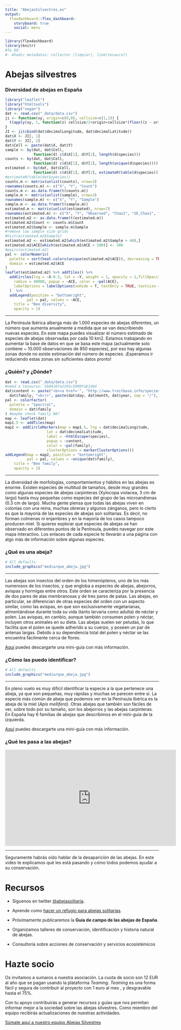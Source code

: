 ```yaml
---
title: "AbejasSilvestres.es"
output: 
  flexdashboard::flex_dashboard:
    storyboard: true
    social: menu
---
```


```r
library(flexdashboard)
library(knitr)
#To DO:
#- Añadir metadatos: collector (limpiar), link(tesauro?)
```


Abejas silvestres{.storyboard}
=========================================

### Diversidad de abejas en España

```r
library("leaflet")
library("htmltools")
library("vegan")
dat <- read.csv("_data/data.csv")
ji <- function(xy, origin=c(0,0), cellsize=c(1,1)) {
  t(apply(xy, 1, function(z) cellsize/2+origin+cellsize*(floor((z - origin)/cellsize))))
}
JI <- ji(cbind(dat$decimalLongitude, dat$decimalLatitude))
dat$X <- JI[, 1]
dat$Y <- JI[, 2]
dat$Cell <- paste(dat$X, dat$Y)
sample <- by(dat, dat$Cell, 
             function(d) c(d$X[1], d$Y[1], length(d$species)))
counts <- by(dat, dat$Cell, 
             function(d) c(d$X[1], d$Y[1], length(unique(d$species))))
estimated <- by(dat, dat$Cell, 
             function(d) c(d$X[1], d$Y[1], estimateR(table(d$species))))
#estimateR(table(dat$species))
counts.m <- matrix(unlist(counts), nrow=3)
rownames(counts.m) <- c("X", "Y", "Count")
counts.m <- as.data.frame(t(counts.m))
sample.m <- matrix(unlist(sample), nrow=3)
rownames(sample.m) <- c("X", "Y", "Sample")
sample.m <- as.data.frame(t(sample.m))
estimated.m <- matrix(unlist(estimated), nrow=7)
rownames(estimated.m) <- c("X", "Y", "Observed", "Chao1", "SE_Chao1", "ACE", "SE_ACE")
estimated.m2 <- as.data.frame(t(estimated.m))
estimated.m2$Count <- counts.m$Count
estimated.m2$Sample <- sample.m$Sample
#remove low sample size grids
#hist(estimated.m2$Sample)
estimated.m2 <- estimated.m2[which(estimated.m2$Sample > 40),]
estimated.m2$ACE[which(estimated.m2$ACE > 500)] <- 300
#pairs(estimated.m2)
pal <- colorNumeric(
  palette = sort(heat.colors(unique(estimated.m2$ACE)), decreasing = TRUE),
  domain = estimated.m2$ACE
)
leaflet(estimated.m2) %>% addTiles() %>%
  addCircles(lng = ~X-0.5, lat = ~Y, weight = 1, opacity = 1,fillOpacity = 0.5,
    radius = 40000, popup = ~ACE, color = ~pal(ACE),
    labelOptions = labelOptions(noHide = T, textOnly = TRUE, textsize = "2000px")
  )  %>%
  addLegend(position = "bottomright", 
          pal = pal, values = ~ACE,
    title = "Bee diversity",
    opacity = 1)
```

*** 

La Península Ibérica alberga más de 1.000 especies de abejas diferentes, un número que aumenta anualmente a medida que se van describiendo nuevas especies. En este mapa puedes visualizar el número estimado de especies de abejas observadas por cada 10 km2. Estamos trabajando en aumentar la base de datos en que se basa este mapa (actualmente solo contiene ~ 10.000 observaciones de 850 especies), por eso hay algunas zonas donde no existe estimación del número de especies. ¡Esperamos ir reduciendo estas zonas sin suficientes datos pronto!



### ¿Quién? y ¿Dónde?

```r
dat <- read.csv("_data/data.csv")
#need a tesaurus: 5b04107a2265c5000fab1d44
dat$content <- paste("<b><a href='", "http://www.traitbase.info/species?q=", "5b04145b2265c5000fab2abf" , "'target='_blank'>", dat$species, "</a></b>", "<br/>", 
  dat$family, "<br/>", paste(dat$day, dat$month, dat$year, sep = "/"), "<br/>", dat$recordedBy, "<br/>", sep = "")
pal <- colorFactor(
  palette = "Spectral",
  domain = dat$family
) #maybe check family NA?
map <- leaflet(dat)
map1.5 <- addTiles(map)
map2 <- addCircleMarkers(map = map1.5, lng = dat$decimalLongitude, 
                   lat = dat$decimalLatitude, 
                   label = ~htmlEscape(species),
                   popup = ~content,
                   color = ~pal(family),
                   clusterOptions = markerClusterOptions())
addLegend(map = map2, position = "bottomright", 
          pal = pal, values = ~unique(dat$family),
    title = "Bee family",
    opacity = 1)
```

*** 

La diversidad de morfologías, comportamientos y hábitos en las abejas es enorme. Existen especies de multitud de tamaños, desde muy grandes como algunas especies de abejas carpinteras (Xylocopa violacea, 3 cm de largo) hasta muy pequeñas como especies del grupo de las microandrenas (0.3 cm de largo). Mucha gente piensa que todas las abejas viven en colonias con una reina, muchas obreras y algunos zánganos, pero lo cierto es que la mayoría de las especies de abejas son solitarias. Es decir, no forman colmenas ni enjambres y en la mayoría de los casos tampoco producen miel. Si quieres explorar qué especies de abejas se han observado en diferentes puntos de la Península, puedes navegar por este mapa interactivo. Los enlaces de cada especie te llevarán a una página con algo más de información sobre algunas especies.

### ¿Qué es una abeja? 

```r
# All defaults
include_graphics("media/que_abeja.jpg")
```

*** 

Las abejas son insectos del orden de los himenópteros, uno de los más numerosos de los insectos, y que engloba a especies de abejas, abejorros, avispas y hormigas entre otros. Este orden se caracteriza por la presencia de dos pares de alas membranosas y de tres pares de patas. Las abejas, en particular, se diferencian de otras especies del orden con un aspecto similar, como las avispas, en que son exclusivamente vegetarianas, alimentándose durante toda su vida (tanto larvaria como adulta) de néctar y polen. Las avispas, en cambio, aunque también consumen polen y néctar, incluyen otros animales en su dieta. Las abejas suelen ser peludas, lo que facilita que el polen se quede adherido a su cuerpo, y poseen un par de antenas largas. Debido a su dependencia total del polen y néctar se las encuentra fácilmente cerca de flores. 

[Aquí](link) puedes descargarte una mini-guía con más información.

### ¿Cómo las puedo identificar?

```r
# All defaults
include_graphics("media/que_abeja.jpg")
```

*** 

En pleno vuelo es muy difícil identificar la especie a la que pertenece una abeja, ya que son pequeñas, muy rápidas y muchas se parecen entre sí. La especie más común de abeja que podemos ver en la Península Ibérica es la abeja de la miel (*Apis mellifera*). Otras abejas que también son fáciles de ver, sobre todo por su tamaño, son los abejorros y las abejas carpinteras. En España hay 6 familias de abejas que describimos en el mini-guía de la izquierda.

[Aquí](link) puedes descargarte una mini-guía con más información.

### ¿Qué les pasa a las abejas?

<iframe width="560" height="315" src="https://www.youtube.com/embed/n5udBqq3qYg" frameborder="0" allowfullscreen></iframe>

*** 

Seguramente habrás oído hablar de la desaparición de las abejas. En este video te explicamos qué les está pasando y cómo todos podemos ayudar a su conservación.


Recursos
=========================================

- Síguenos en twitter [@abejasolitaria](https://twitter.com/Abeja_Silvestre).

- Aprende como [hacer un refugio para abejas solitarias](https://www.youtube.com/watch?v=1JOVKWPSuLY).  

- Próximamente publicaremos la **Guía de campo de las abejas de España**.

- Organizamos talleres de conservación, identificación y historia natural de abejas.

- Consultoría sobre acciones de conservación y servicios ecosistémicos

Hazte socio
=========================================

Os invitamos a sumaros a nuestra asociación. La cuota de socio son 12 EUR al año que se pagan usando la plataforma *Teaming*. *Teaming* es una forma fácil y segura de contribuir al proyecto con 1 euro al mes , y desgravable hasta el 75%.

Con tu apoyo contribuirás a generar recursos y guías que nos permitan informar mejor a la sociedad sobre las abejas silvestres. Como miembro del equipo recibirás actualizaciones de nuestras actividades.

[Súmate aquí a nuestro equipo Abejas Silvestres](https://www.teaming.net/cienciaparalasabejas)

